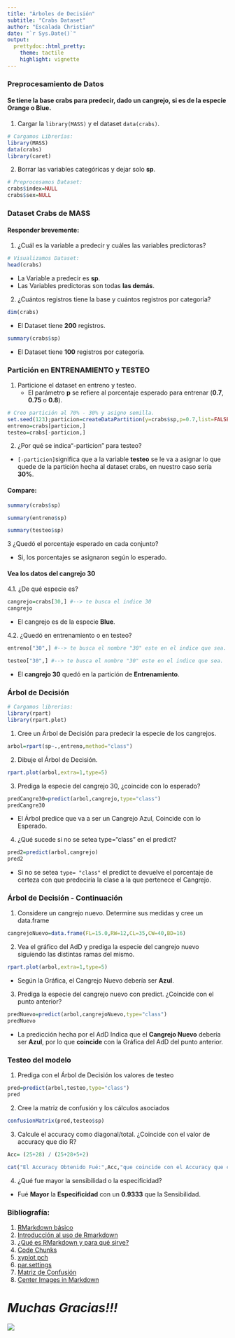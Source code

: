 ---
title: "Árboles de Decisión"
subtitle: "Crabs Dataset"
author: "Escalada Christian"
date: "`r Sys.Date()`"
output:
  prettydoc::html_pretty:
    theme: tactile
    highlight: vignette
---

### Preprocesamiento de Datos

#### Se tiene la base crabs para predecir, dado un cangrejo, si es de la especie Orange o Blue.
1. Cargar la ``library(MASS)`` y el dataset ``data(crabs)``.

```{r}
# Cargamos Librerías:
library(MASS)
data(crabs)
library(caret)
```

2. Borrar las variables categóricas y dejar solo **sp**.

```{r}
# Preprocesamos Dataset:
crabs$index=NULL
crabs$sex=NULL
```

### Dataset Crabs de MASS

#### Responder brevemente:

1. ¿Cuál es la variable a predecir y cuáles las variables predictoras?

```{r}
# Visualizamos Dataset:
head(crabs)
```

* La Variable a predecir es **sp**.
* Las Variables predictoras son todas **las demás**.

2. ¿Cuántos registros tiene la base y cuántos registros por categoría?


```{r}
dim(crabs)
```

* El Dataset tiene **200** registros.

```{r}
summary(crabs$sp)
```

* El Dataset tiene **100** registros por categoría.

### Partición en ENTRENAMIENTO y TESTEO

1. Particione el dataset en entreno y testeo. 
    * El parámetro **p** se refiere al porcentaje esperado para entrenar 
    (**0.7**, **0.75** o **0.8**).

```{r}
# Creo partición al 70% - 30% y asigno semilla.
set.seed(123);particion=createDataPartition(y=crabs$sp,p=0.7,list=FALSE)
entreno=crabs[particion,]
testeo=crabs[-particion,]
```

2. ¿Por qué se indica“-particion” para testeo?

* ``[-particion]``significa que a la variable **testeo** se le va a asignar lo que quede de la partición hecha al dataset crabs, en nuestro caso sería **30%**.

#### Compare:

```{r}
summary(crabs$sp)
```

```{r}
summary(entreno$sp)
```

```{r}
summary(testeo$sp)
```

3 ¿Quedó el porcentaje esperado en cada conjunto?

  * Si, los porcentajes se asignaron según lo esperado.

#### Vea los datos del cangrejo 30

4.1. ¿De qué especie es?

```{r}
cangrejo=crabs[30,] #--> te busca el indice 30
cangrejo
```

* El cangrejo es de la especie **Blue**.

4.2. ¿Quedó en entrenamiento o en testeo?

```{r}
entreno["30",] #--> te busca el nombre "30" este en el indice que sea.

```

```{r}
testeo["30",] #--> te busca el nombre "30" este en el indice que sea.

```

* El **cangrejo 30** quedó en la partición de **Entrenamiento**.

### Árbol de Decisión

```{r}
# Cargamos librerias:
library(rpart)
library(rpart.plot)
```

1. Cree un Árbol de Decisión para predecir la especie de los cangrejos.

```{r}
arbol=rpart(sp~.,entreno,method="class")
```


2. Dibuje el Árbol de Decisión.

```{r}
rpart.plot(arbol,extra=1,type=5)
```


3. Prediga la especie del cangrejo 30, ¿coincide con lo esperado?

```{r}
predCangre30=predict(arbol,cangrejo,type="class")
predCangre30
```
* El Árbol predice que va a ser un Cangrejo Azul, Coincide con lo Esperado. 

4. ¿Qué sucede si no se setea type="class" en el predict?

```{r}
pred2=predict(arbol,cangrejo)
pred2
```
* Si no se setea ``type= "class"`` el predict te devuelve el porcentaje de certeza con que predeciría la clase a la que pertenece el Cangrejo.

### Árbol de Decisión - Continuación

1. Considere un cangrejo nuevo. Determine sus medidas y cree un
data.frame

```{r}
cangrejoNuevo=data.frame(FL=15.0,RW=12,CL=35,CW=40,BD=16)
```

2. Vea el gráfico del AdD y prediga la especie del cangrejo nuevo
siguiendo las distintas ramas del mismo.

```{r}
rpart.plot(arbol,extra=1,type=5)
```

* Según la Gráfica, el Cangrejo Nuevo debería ser **Azul**.

3. Prediga la especie del cangrejo nuevo con predict. ¿Coincide con el
punto anterior?

```{r}
predNuevo=predict(arbol,cangrejoNuevo,type="class")
predNuevo
```
* La predicción hecha por el AdD Indica que el **Cangrejo Nuevo** debería ser **Azul**, por lo que **coincide** con la Gráfica del AdD del punto anterior.

### Testeo del modelo

1. Prediga con el Árbol de Decisión los valores de testeo

```{r}
pred=predict(arbol,testeo,type="class")
pred
```

2. Cree la matriz de confusión y los cálculos asociados

```{r}
confusionMatrix(pred,testeo$sp)
```

3. Calcule el accuracy como diagonal/total. ¿Coincide con el valor
de accuracy que dio R?

```{r}
Acc= (25+28) / (25+28+5+2)
```

```{r, echo=FALSE}
cat("El Accuracy Obtenido Fué:",Acc,"que coincide con el Accuracy que calculó R.")
```

4. ¿Qué fue mayor la sensibilidad o la especificidad?

* Fué **Mayor** la **Especificidad** con un **0.9333** que la Sensibilidad.


### Bibliografía:

1. [RMarkdown básico](http://www.unavarra.es/personal/tgoicoa/ESTADISTICA_RMarkdown_tomas/basicRmarkdown/index.html#14_cuerpo_del_documento)
2. [Introducción al uso de Rmarkdown](https://rpubs.com/tereboca/informe_rmakrdown)
3. [¿Qué es RMarkdown y para qué sirve?](https://bookdown.org/gboccardo/manual-ED-UCH/introduccion-al-uso-de-rmarkdown-para-la-compilacion-de-resultados-de-rstudio-en-diferentes-formatos.html#que-es-rmarkdown-y-para-que-sirve)
4. [Code Chunks](https://rmarkdown.rstudio.com/lesson-3.html)
5. [xyplot pch](http://www.sthda.com/english/wiki/r-plot-pch-symbols-the-different-point-shapes-available-in-r)
6. [par.settings](https://stat.ethz.ch/pipermail/r-help/2009-February/381379.html)
7. [Matriz de Confusión](https://es.wikipedia.org/wiki/Matriz_de_confusión#:~:text=En%20el%20campo%20de%20la,se%20emplea%20en%20aprendizaje%20supervisado.)
8. [Center Images in Markdown](https://stackoverflow.com/questions/12090472/how-do-i-center-an-image-in-the-readme-md-file-on-github)


# *_Muchas Gracias!!!_*


![](https://images.emojiterra.com/twitter/v13.1/512px/1f980.png)
